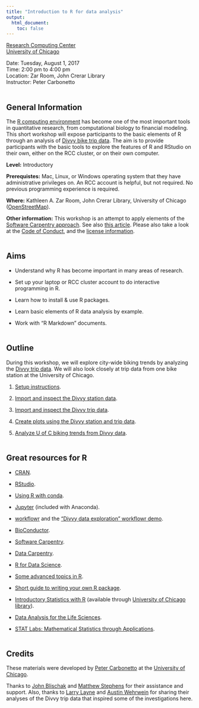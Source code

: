 ```yaml
---
title: "Introduction to R for data analysis"
output:
  html_document:
    toc: false
---
```


[Research Computing Center](https://rcc.uchicago.edu)<br>
[University of Chicago](https://www.uchicago.edu)

Date: Tuesday, August 1, 2017<br>
Time: 2:00 pm to 4:00 pm<br>
Location: Zar Room, John Crerar Library<br>
Instructor: Peter Carbonetto
<br>
<br>

## General Information

The [R computing environment](http://cran.r-project.org) has become
one of the most important tools in quantitative research, from
computational biology to financial modeling. This short workshop will
expose participants to the basic elements of R through an analysis of
[Divvy bike trip data](https://www.divvybikes.com/system-data). The
aim is to provide participants with the basic tools to explore the
features of R and RStudio on their own, either on the RCC cluster, or
on their own computer.

**Level:** Introductory

**Prerequistes:** Mac, Linux, or Windows operating system that they
have administrative privileges on. An RCC account is helpful, but not
required. No previous programming experience is required.

**Where:** Kathleen A. Zar Room, John Crerar Library, University of
Chicago ([OpenStreetMap](https://www.openstreetmap.org/search?query=john%20crerar%20library#map=18/41.79053/-87.60282)).

**Other information:** This workshop is an attempt to apply elements of
the
[Software Carpentry approach](http://software-carpentry.org/lessons).
See also
[this article](http://dx.doi.org/10.12688/f1000research.3-62.v2).
Please also take a look at the [Code of Conduct](conduct.html), and the
[license information](license.html).
<br>
<br>

## Aims

+ Understand why R has become important in many areas of research.

+ Set up your laptop or RCC cluster account to do interactive
programming in R.

+ Learn how to install & use R packages.

+ Learn basic elements of R data analysis by example. 

+ Work with "R Markdown" documents.
<br>
<br>

## Outline

During this workshop, we will explore city-wide biking trends by
analyzing the
[Divvy trip data](https://www.divvybikes.com/system-data). We will
also look closely at trip data from one bike station at the University
of Chicago.

1. [Setup instructions](setup.html).

2. [Import and inspect the Divvy station data](stations.html).

3. [Import and inspect the Divvy trip data](trips.html).

4. [Create plots using the Divvy station and trip data](plots.html).

5. [Analyze U of C biking trends from Divvy data](uofc.html).
<br>
<br>

## Great resources for R

+ [CRAN](http://cran.r-project.org).

+ [RStudio](http://rstudio.com).

+ [Using R with conda](https://conda.io/docs/r-with-conda.html).

+ [Jupyter](https://jupyter.org) (included with Anaconda).

+ [workflowr](https://github.com/jdblischak/workflowr) and the
["Divvy data exploration" workflowr
demo](https://stephenslab.github.io/wflow-divvy).

+ [BioConductor](http://bioconductor.org).

+ [Software Carpentry](http://software-carpentry.org/lessons).

+ [Data Carpentry](http://www.datacarpentry.org/lessons).

+ [R for Data Science](http://r4ds.had.co.nz).

+ [Some advanced topics in R](http://adv-r.had.co.nz).

+ [Short guide to writing your own R package](http://r-pkgs.had.co.nz).

+ [Introductory Statistics with R](http://staff.pubhealth.ku.dk/~pd/ISwR.html)
(available through [University of Chicago
library](https://www.lib.uchicago.edu)).

+ [Data Analysis for the Life
Sciences](https://leanpub.com/dataanalysisforthelifesciences).

+ [STAT Labs: Mathematical Statistics through
Applications](https://www.stat.berkeley.edu/~statlabs).
<br>
<br>

## Credits

These materials were developed by [Peter
Carbonetto](http://pcarbo.github.io) at the [University of
Chicago](https://www.uchicago.edu).

Thanks to [John Blischak](https://github.com/jdblischak) and
[Matthew Stephens](http://stephenslab.uchicago.edu) for their assistance and
support. Also, thanks to [Larry
Layne](https://rstudio-pubs-static.s3.amazonaws.com/63061_90f5136ffdf74740b6ba4ad8f2fd72fe.html)
and [Austin
Wehrwein](http://www.austinwehrwein.com/data-visualization/heatmaps-with-divvy-data)
for sharing their analyses of the Divvy trip data that inspired some
of the investigations here.
